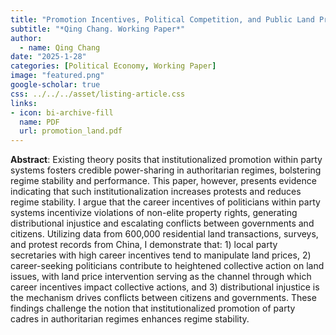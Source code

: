 ```yaml
---
title: "Promotion Incentives, Political Competition, and Public Land Prices"
subtitle: "*Qing Chang. Working Paper*"
author: 
  - name: Qing Chang
date: "2025-1-28"
categories: [Political Economy, Working Paper]
image: "featured.png"
google-scholar: true
css: ../../../asset/listing-article.css
links:
- icon: bi-archive-fill
  name: PDF
  url: promotion_land.pdf
---
```


**Abstract**: Existing theory posits that institutionalized promotion within party systems fosters credible power-sharing in authoritarian regimes, bolstering regime stability and performance. This paper, however, presents evidence indicating that such institutionalization increases protests and reduces regime stability. I argue that the career incentives of politicians within party systems incentivize violations of non-elite property rights, generating distributional injustice and escalating conflicts between governments and citizens. Utilizing data from 600,000 residential land transactions, surveys, and protest records from China, I demonstrate that: 1) local party secretaries with high career incentives tend to manipulate land prices, 2) career-seeking politicians contribute to heightened collective action on land issues, with land price intervention serving as the channel through which career incentives impact collective actions, and 3) distributional injustice is the mechanism drives conflicts between citizens and governments. These findings challenge the notion that institutionalized promotion of party cadres in authoritarian regimes enhances regime stability.